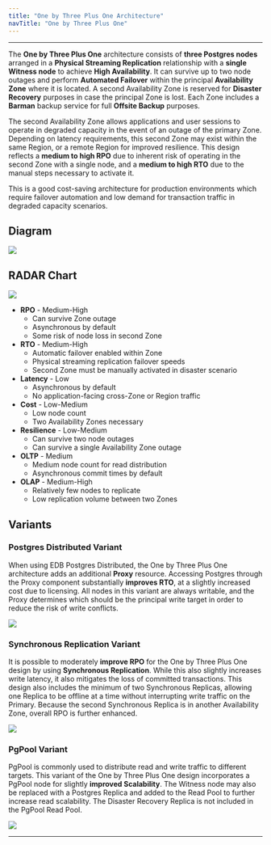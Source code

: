 ```yaml
---
title: "One by Three Plus One Architecture"
navTitle: "One by Three Plus One"
---
```


<div id="one_by_three_plus_one_overview" class="registered_link"></div>

---

The **One by Three Plus One** architecture consists of **three Postgres nodes** arranged in a **Physical Streaming Replication** relationship with a **single Witness node** to achieve **High Availability**. It can survive up to two node outages and perform **Automated Failover** within the principal **Availability Zone** where it is located. A second Availability Zone is reserved for **Disaster Recovery** purposes in case the principal Zone is lost. Each Zone includes a **Barman** backup service for full **Offsite Backup** purposes.

The second Availability Zone allows applications and user sessions to operate in degraded capacity in the event of an outage of the primary Zone. Depending on latency requirements, this second Zone may exist within the same Region, or a remote Region for improved resilience. This design reflects a **medium to high RPO** due to inherent risk of operating in the second Zone with a single node, and a **medium to high RTO** due to the manual steps necessary to activate it.

This is a good cost-saving architecture for production environments which require failover automation and low demand for transaction traffic in degraded capacity scenarios.

## Diagram

![](images/1x3+1.png)

## RADAR Chart

![](images/1x3+1-radar.png)

* **RPO** - Medium-High
  - Can survive Zone outage
  - Asynchronous by default
  - Some risk of node loss in second Zone
* **RTO** - Medium-High
  - Automatic failover enabled within Zone
  - Physical streaming replication failover speeds
  - Second Zone must be manually activated in disaster scenario
* **Latency** - Low
  - Asynchronous by default
  - No application-facing cross-Zone or Region traffic
* **Cost** - Low-Medium
  - Low node count
  - Two Availability Zones necessary
* **Resilience** - Low-Medium
  - Can survive two node outages
  - Can survive a single Availability Zone outage
* **OLTP** - Medium
  - Medium node count for read distribution
  - Asynchronous commit times by default
* **OLAP** - Medium-High
  - Relatively few nodes to replicate
  - Low replication volume between two Zones

## Variants

### Postgres Distributed Variant

When using EDB Postgres Distributed, the One by Three Plus One architecture adds an additional **Proxy** resource. Accessing Postgres through the Proxy component substantially **improves RTO**, at a slightly increased cost due to licensing. All nodes in this variant are always writable, and the Proxy determines which should be the principal write target in order to reduce the risk of write conflicts.

![](images/1x3+1-pgd.png)

### Synchronous Replication Variant

It is possible to moderately **improve RPO** for the One by Three Plus One design by using **Synchronous Replication**. While this also slightly increases write latency, it also mitigates the loss of committed transactions. This design also includes the minimum of two Synchronous Replicas, allowing one Replica to be offline at a time without interrupting write traffic on the Primary. Because the second Synchronous Replica is in another Availability Zone, overall RPO is further enhanced.

![](images/1x3+1-sync.png)

### PgPool Variant

PgPool is commonly used to distribute read and write traffic to different targets. This variant of the One by Three Plus One design incorporates a PgPool node for slightly **improved Scalability**. The Witness node may also be replaced with a Postgres Replica and added to the Read Pool to further increase read scalability. The Disaster Recovery Replica is not included in the PgPool Read Pool.

![](images/1x3+1-pool.png)

---

